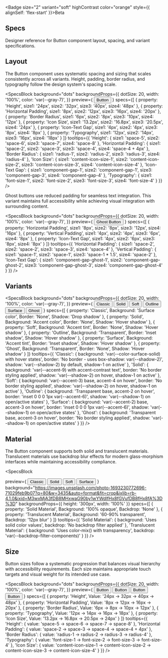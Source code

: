 
<Section size="2">

<Badge size="2" variant="soft" highContrast color="orange" style={{ alignSelf: 'flex-start' }}>Beta</Badge>

# Specs

Designer reference for Button component layout, spacing, and variant specifications.

</Section>



<Section size="2">

## Layout

The Button component uses systematic spacing and sizing that scales consistently across all variants. Height, padding, border radius, and typography follow the design system's spacing scale.

<SpecsBlock
background="dots"
backgroundProps={{
    dotSize: 20,
    width: '100%',
    color: 'var(--gray-7)',
  }}
  preview={
    <Flex gap="2" align="center" wrap="wrap">
      <Button variant="solid" size="3">Button</Button>
    </Flex>
  }
  specs={[
    {
      property: 'Height',
      size1: '24px',
      size2: '32px',
      size3: '40px',
      size4: '48px'
    },
    {
      property: 'Horizontal Padding',
      size1: '8px',
      size2: '12px',
      size3: '16px',
      size4: '20px'
    },
    {
      property: 'Border Radius',
      size1: '6px',
      size2: '8px',
      size3: '10px',
      size4: '12px'
    },
    {
      property: 'Icon Size',
      size1: '13.2px',
      size2: '16.8px',
      size3: '20.5px',  
      size4: '24px'
    },
    {
      property: 'Icon-Text Gap',
      size1: '4px',
      size2: '4px',
      size3: '8px',
      size4: '8px'
    },
    {
      property: 'Typography',
      size1: '12px',
      size2: '14px',
      size3: '16px',
      size4: '18px'
    }
  ]}
  tooltips={{
    'Height': {
      size1: 'space-5',
      size2: 'space-6',
      size3: 'space-7',
      size4: 'space-8'
    },
    'Horizontal Padding': {
      size1: 'space-2',
      size2: 'space-3',
      size3: 'space-4',
      size4: 'space-4 + 4px'
    },
    'Border Radius': {
      size1: 'radius-1',
      size2: 'radius-2',
      size3: 'radius-3',
      size4: 'radius-4'
    },
    'Icon Size': {
      size1: 'content-icon-size-1',
      size2: 'content-icon-size-2',
      size3: 'content-icon-size-3',
      size4: 'content-icon-size-4'
    },
    'Icon-Text Gap': {
      size1: 'component-gap-1',
      size2: 'component-gap-1',
      size3: 'component-gap-3',
      size4: 'component-gap-4'
    },
    'Typography': {
      size1: 'font-size-1',
      size2: 'font-size-2',
      size3: 'font-size-3',
      size4: 'font-size-4'
    }
  }}
/>

Ghost buttons use reduced padding for seamless text integration. This variant maintains full accessibility while achieving visual integration with surrounding content.

<SpecsBlock
background="dots"
backgroundProps={{
    dotSize: 20,
    width: '100%',
    color: 'var(--gray-7)',
  }}
  preview={
    <Flex gap="2" align="center" wrap="wrap">
      <Button variant="ghost" size="3">Ghost Button</Button>
    </Flex>
  }
  specs={[
    {
      property: 'Horizontal Padding',
      size1: '8px',
      size2: '8px',
      size3: '12px',
      size4: '16px'
    },
    {
      property: 'Vertical Padding',
      size1: '4px',
      size2: '4px',
      size3: '6px',
      size4: '8px'
    },
    {
      property: 'Icon-Text Gap',
      size1: '4px',
      size2: '6px',
      size3: '8px',
      size4: '8px'
    }
  ]}
  tooltips={{
    'Horizontal Padding': {
      size1: 'space-2',
      size2: 'space-2',
      size3: 'space-3',
      size4: 'space-4'
    },
    'Vertical Padding': {
      size1: 'space-1',
      size2: 'space-1',
      size3: 'space-1 * 1.5',
      size4: 'space-2'
    },
    'Icon-Text Gap': {
      size1: 'component-gap-ghost-1',
      size2: 'component-gap-ghost-2',
      size3: 'component-gap-ghost-3',
      size4: 'component-gap-ghost-4'
    }
  }}
/>

</Section>



<Section size="2">

## Variants

<SpecsBlock
background="dots"
backgroundProps={{
    dotSize: 20,
    width: '100%',
    color: 'var(--gray-7)',
  }}
  preview={
    <Flex gap="2" align="center" wrap="wrap">
      <Button variant="classic" size="3">Classic</Button>
      <Button variant="solid" size="3">Solid</Button>
      <Button variant="soft" size="3">Soft</Button>
      <Button variant="outline" size="3">Outline</Button>
      <Button variant="surface" size="3">Surface</Button>
      <Button variant="ghost" size="3">Ghost</Button>
    </Flex>
  }
  specs={[
    {
      property: 'Classic',
      Background: 'Surface color',
      Border: 'None',
      Shadow: 'Drop shadow'
    },
    {
      property: 'Solid',
      Background: 'Accent color',
      Border: 'None',
      Shadow: 'Hover shadow'
    },
    {
      property: 'Soft',
      Background: 'Accent tint',
      Border: 'None',
      Shadow: 'Hover shadow'
    },
    {
      property: 'Outline',
      Background: 'Transparent',
      Border: 'Inset shadow',
      Shadow: 'Hover shadow'
    },
    {
      property: 'Surface',
      Background: 'Accent tint',
      Border: 'Inset shadow',
      Shadow: 'Hover shadow'
    },
    {
      property: 'Ghost',
      Background: 'Transparent',
      Border: 'None',
      Shadow: 'Hover shadow'
    }
  ]}
  tooltips={{
    'Classic': {
      background: 'var(--color-surface-solid) with hover states',
      border: 'No border - uses box-shadow: var(--shadow-2)',
      shadow: 'var(--shadow-2) by default, shadow-1 on active'
    },
    'Solid': {
      background: 'var(--accent-9) with accent-contrast text',
      border: 'No border styling applied',
      shadow: 'var(--shadow-2) on hover, shadow-1 on active'
    },
    'Soft': {
      background: 'var(--accent-3) base, accent-4 on hover',
      border: 'No border styling applied',
      shadow: 'var(--shadow-2) on hover, shadow-1 on active'
    },
    'Outline': {
      background: 'Transparent base, accent-2 on hover',
      border: 'inset 0 0 0 1px var(--accent-6)',
      shadow: 'var(--shadow-1) on open/active states'
    },
    'Surface': {
      background: 'var(--accent-2) base, accent-3 on hover',
      border: 'inset 0 0 0 1px var(--accent-6)',
      shadow: 'var(--shadow-1) on open/active states'
    },
    'Ghost': {
      background: 'Transparent base, accent-3 on hover',
      border: 'No border styling applied',
      shadow: 'var(--shadow-1) on open/active states'
    }
  }}
/>

</Section>



<Section size="2">

## Material

The Button component supports both solid and translucent materials. Translucent materials use backdrop blur effects for modern glass-morphism interfaces while maintaining accessibility compliance.

<SpecsBlock

  preview={
    <Flex gap="2" align="center" justify="center" wrap="wrap" width="100%">
      <Button highContrast size="4" color="gray" variant="classic" material="translucent">Classic</Button>
      <Button size="4" color="gray" variant="solid" material="translucent">Solid</Button>
      <Button highContrast size="4" color="gray" variant="soft" material="translucent">Soft</Button>
      <Button highContrast size="4" color="gray" variant="surface" material="translucent">Surface</Button>
    </Flex>
  }
  background="https://images.unsplash.com/photo-1693230772696-71029feb9b07?q=80&w=3435&auto=format&fit=crop&ixlib=rb-4.1.0&ixid=M3wxMjA3fDB8MHxwaG90by1wYWdlfHx8fGVufDB8fHx8fA%3D%3D"
  backgroundProps={{
    height: '300px',
    width: '100%'
  }}
  specs={[
    {
      property: 'Solid Material',
      Background: '100% opaque',
      Backdrop: 'None'
    },
    {
      property: 'Translucent Material',
      Background: '60-90% transparent',
      Backdrop: '12px blur'
    }
  ]}
  tooltips={{
    'Solid Material': {
      background: 'Uses solid color values',
      backdrop: 'No backdrop filter applied'
    },
    'Translucent Material': {
      background: 'Uses color-mix() with transparency',
      backdrop: 'var(--backdrop-filter-components)'
    }
  }}
/>

</Section>



<Section size="2">

## Size

Button sizes follow a systematic progression that balances visual hierarchy with accessibility requirements. Each size maintains appropriate touch targets and visual weight for its intended use case.

<SpecsBlock
background="dots"
backgroundProps={{
    dotSize: 20,
    width: '100%',
    color: 'var(--gray-7)',
  }}
  preview={
    <Flex gap="2" align="center" wrap="wrap">
      <Button variant="solid" size="1">Button</Button>
      <Button variant="solid" size="2">Button</Button>
      <Button variant="solid" size="3">Button</Button>
      <Button variant="solid" size="4">Button</Button>
    </Flex>
  }
  specs={[
    {
      property: 'Height',
      Value: '24px → 32px → 40px → 48px'
    },
    {
      property: 'Horizontal Padding',
      Value: '8px → 12px → 16px → 20px'
    },
    {
      property: 'Border Radius',
      Value: '6px → 8px → 10px → 12px'
    },
    {
      property: 'Typography',
      Value: '12px → 14px → 16px → 18px'
    },
    {
      property: 'Icon Size',
      Value: '13.2px → 16.8px → 20.5px → 24px'
    }
  ]}
  tooltips={{
    'Height': {
      value: 'space-5 → space-6 → space-7 → space-8'
    },
    'Horizontal Padding': {
      value: 'space-2 → space-3 → space-4 → space-4 + 4px'
    },
    'Border Radius': {
      value: 'radius-1 → radius-2 → radius-3 → radius-4'
    },
    'Typography': {
      value: 'font-size-1 → font-size-2 → font-size-3 → font-size-4'
    },
    'Icon Size': {
      value: 'content-icon-size-1 → content-icon-size-2 → content-icon-size-3 → content-icon-size-4'
    }
  }}
/>

</Section>
